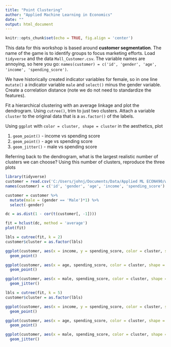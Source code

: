 ```yaml
---
title: "Point Clustering"
author: "Applied Machine Learning in Economics"
date: ""
output: html_document
---
```


```r
knitr::opts_chunk$set(echo = TRUE, fig.align = 'center')
```

This data for this workshop is based around **customer segmentation**. The name of the game is to identify groups to focus marketing efforts. 
Load `tidyverse` and the data `Mall_Customer.csv`. 
The variable names are annoying, so here you go: `names(customer) = c('id', 'gender', 'age', 'income', 'spending_score')`.

We have historically created indicator variables for female, so in one line `mutate()` a indicator variable `male` and `select()` minus the gender variable.
Create a correlation distance (note we do not need to standardize the features).

Fit a hierarchical clustering with an average linkage and plot the dendrogram. 
Using `cutree()`, trim to just two clusters.
Attach a variable `cluster` to the original data that is a `as.factor()` of the labels.

Using `ggplot` with `color = cluster, shape = cluster` in the aesthetics, plot

1. `geom_point()` - income vs spending score
2. `geom_point()` - age vs spending score
3. `geom_jitter()` - male vs spending score

Referring back to the dendrogram, what is the largest realistic number of clusters we can choose?
Using this number of clusters, reproduce the three plots


```r
library(tidyverse)
customer = read.csv('C:/Users/johnj/Documents/Data/Applied ML ECON490/workshop data/Mall_Customers.csv')
names(customer) = c('id', 'gender', 'age', 'income', 'spending_score')

customer = customer %>% 
  mutate(male = (gender == 'Male')*1) %>%
  select(-gender)

dc = as.dist(1 - cor(t(customer[, -1])))

fit = hclust(dc, method = 'average')
plot(fit)

lbls = cutree(fit, k = 2)
customer$cluster = as.factor(lbls)

ggplot(customer, aes(x = income, y = spending_score, color = cluster, shape = cluster)) + 
  geom_point()

ggplot(customer, aes(x = age, spending_score, color = cluster, shape = cluster)) + 
  geom_point()

ggplot(customer, aes(x = male, spending_score, color = cluster, shape = cluster)) + 
  geom_jitter()

lbls = cutree(fit, k = 5)
customer$cluster = as.factor(lbls)

ggplot(customer, aes(x = income, y = spending_score, color = cluster, shape = cluster)) + 
  geom_point()

ggplot(customer, aes(x = age, spending_score, color = cluster, shape = cluster)) + 
  geom_point()

ggplot(customer, aes(x = male, spending_score, color = cluster, shape = cluster)) + 
  geom_jitter()
```



